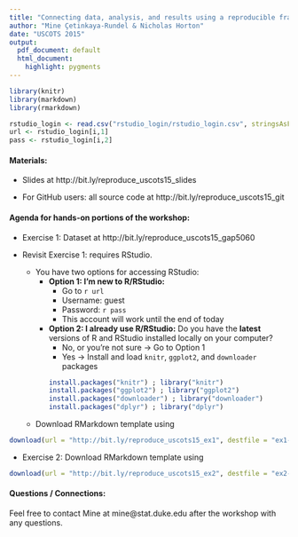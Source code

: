 ```yaml
---
title: "Connecting data, analysis, and results using a reproducible framework"
author: "Mine Çetinkaya-Rundel & Nicholas Horton"
date: "USCOTS 2015"
output:
  pdf_document: default
  html_document:
    highlight: pygments
---
```


```r
library(knitr)
library(markdown)
library(rmarkdown)
```

```r
rstudio_login <- read.csv("rstudio_login/rstudio_login.csv", stringsAsFactors = FALSE)
url <- rstudio_login[i,1]
pass <- rstudio_login[i,2]
```

#### Materials:

* Slides at http://bit.ly/reproduce_uscots15_slides

* For GitHub users: all source code at http://bit.ly/reproduce_uscots15_git

#### Agenda for hands-on portions of the workshop:

* Exercise 1: Dataset at http://bit.ly/reproduce_uscots15_gap5060

* Revisit Exercise 1: requires RStudio. 
    * You have two options for accessing RStudio:
        * **Option 1: I'm new to R/RStudio:** 
            * Go to `r url`
            * Username: guest
            * Password: `r pass`
            * This account will work until the end of today

        * **Option 2: I already use R/RStudio:** Do you have the **latest** versions of R and RStudio installed locally on your computer?
            * No, or you're not sure $\rightarrow$ Go to Option 1
            * Yes $\rightarrow$ Install and load `knitr`, `ggplot2`, and `downloader` packages
```r
install.packages("knitr") ; library("knitr")
install.packages("ggplot2") ; library("ggplot2")
install.packages("downloader") ; library("downloader")
install.packages("dplyr") ; library("dplyr")
```   
    * Download RMarkdown template using

```r
download(url = "http://bit.ly/reproduce_uscots15_ex1", destfile = "ex1-template.Rmd")
```    
    

* Exercise 2: Download RMarkdown template using

```r
download(url = "http://bit.ly/reproduce_uscots15_ex2", destfile = "ex2-template.Rmd")
```

#### Questions / Connections:

Feel free to contact Mine at mine@stat.duke.edu after the workshop with any questions.